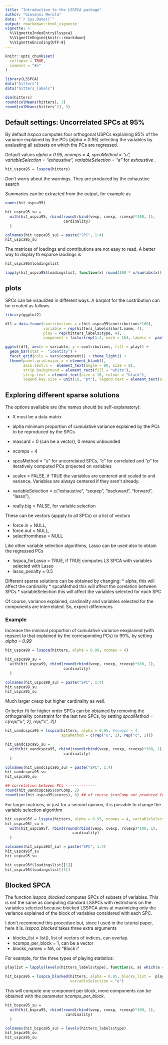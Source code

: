 ```yaml
---
title: "Introduction to the LSSPCA package"
author: "Giovanni Merola"
date: "`r Sys.Date()`"
output: rmarkdown::html_vignette
vignette: >
  %\VignetteIndexEntry{lsspca}
  %\VignetteEngine{knitr::rmarkdown}
  %\VignetteEncoding{UTF-8}
---
```


```r
knitr::opts_chunk$set(
  collapse = TRUE,
  comment = "#>"
)
```

```r
library(LSSPCA)
data("hitters")
data("hitters_labels")
```

```r
dim(hitters)
round(colMeans(hitters), 3)
round(colMeans(hitters^2), 3)

```
## Default settings: Uncorrelated SPCs at 95%
By default *lsspca* computes four orthogonal USPCs explaining 95% of the variance explained by the PCs (*alpha = 0.95*) selecting the variables by evaluating all subsets on which the PCs are regressed. 

Default values *alpha = 0.95, ncomps = 4,  spcaMethod = "u", variableSelection = "exhaustive",  variableSelection = "e"* for *exhaustive* .

```r
hit_uspca95 = lsspca(hitters)  
```
Don't worry about the warnings. They are produced by the exhaustive search 


Summaries can be extracted from the output, for example as
```r
names(hit_uspca95)

hit_uspca95_su = 
  with(hit_uspca95, rbind(round(rbind(vexp, cvexp, rcvexp)*100, 1),
                          cardinality)
  )

colnames(hit_uspca95_su) = paste("SPC", 1:4)
hit_uspca95_su
```
The matrices of loadings and contributions are not easy to read. A better way to display th esparse laodings is
```r
hit_uspca95$loadingslist

lapply(hit_uspca95$loadingslist, function(x) round(100 * x/sum(abs(x)), 1))
```
## plots
SPCs can be visaulized in different ways. A barplot for the costribution can be created as follows
```r
library(ggplot2)

df1 = data.frame(contributions = c(hit_uspca95$contributions*100),
                 variable = rep(hitters_labels$short.name, 4),
                 play = rep(hitters_labels$type, 4), 
                 component = factor(rep(1:4, each = 16), labels =  paste("SPC", 1:4)))

ggplot(df1, aes(x = variable, y = contributions, fill = play)) +
  geom_bar(stat =  "identity") +
  facet_grid(cols = vars(component)) + theme_light() + 
  theme(panel.grid.major.x = element_blank(), 
        axis.text.x =  element_text(angle = 90, size = 8),
        strip.background = element_rect(fill = "white"),
        strip.text = element_text(size = 16, colour = "black"),
        legend.key.size = unit(16, "pt"), legend.text = element_text(size = 16)) 


```

##  Exploring different sparse solutions  

The options available are (the names should be self-explanatory):

* X must be a data matrix
* alpha minimum proportion of cumulative variance explained by the PCs to be reproduced by the SPCs
* maxcard = 0 (can be a vector), 0 means unbounded
* ncomps = 4
* spcaMethod = "u" for uncorrelated SPCs, "c" for correlated and "p" for iteratively computed PCs projected on variables
* scalex = FALSE, if TRUE the variables are centered and scaled to unit variance.  Variables are always centered if they aren't already. 

* variableSelection = c("exhaustive", "seqrep", "backward", "forward", "lasso"),
* really.big = FALSE, for variable selection

These can be vectors (appply to all SPCs) or a list of vectors

* force.in = NULL, 
* force.out = NULL, 
* selectfromthese = NULL

Like other variable selection algorithms, Lasso can be used also to obtain the regressed PCs

* lsspca_forLasso = TRUE, if TRUE computes LS SPCA with variables selected with Lasso
* lasso_penalty = 0.5

Different sparse solutions can be obtained by changing:
* alpha, this will affect the cardinality
* spcaMethod this will affect the corelation between SPCs 
* variableSelection this will affect the variables selected for each SPC
  
Of course, variance explained, cardinality and variables selected for 
the components are interrelated. So, expect differences.

### Example

Increase the minimal proportion of cumulative variance eexplained (with repsect to that explained by the corresponding PCs) to 99%, by setting *alpha = 0.99*
```r
hit_uspca99 = lsspca(hitters, alpha = 0.99, ncomps = 4)

hit_uspca99_su = 
  with(hit_uspca99, rbind(round(rbind(vexp, cvexp, rcvexp)*100, 1),
                          cardinality)
  )

colnames(hit_uspca99_su) = paste("SPC", 1:4)
hit_uspca99_su
hit_uspca95_su
```
Much larger cvexp but higher cardinality as well. 

Or better fit for higher order SPCs can be obtained by removing the orthoganality constraint for the last two SPCs, by setting *spcaMethod = c(rep("u", 2), rep("c", 2))*
```r
hit_uandcspca95 = lsspca(hitters, alpha = 0.95, #ncomps = 4, 
                         spcaMethod = c(rep("u", 2), rep("c", 2)))

hit_uandcspca95_su = 
  with(hit_uandcspca95, rbind(round(rbind(vexp, cvexp, rcvexp)*100, 1),
                          cardinality)
  )

colnames(hit_uandcspca95_su) = paste("SPC", 1:4)
hit_uandcspca95_su
hit_uspca95_su

## correlation between PCs --------------
round(hit_uandcspca95$corComp, 2)
round(cor(hit_uspca95$scores), 6) ## of course $corComp not produced for USPCs
```

For larger matrices, or just for a second opinion, it is possible to change the variable selection algorithm
```r
hit_uspca95f = lsspca(hitters, alpha = 0.95, ncomps = 4, variableSelection = "f")
hit_uspca95f_su = 
  with(hit_uspca95f, rbind(round(rbind(vexp, cvexp, rcvexp)*100, 1),
                              cardinality)
  )

colnames(hit_uspca95f_su) = paste("SPC", 1:4)
hit_uspca95f_su
hit_uspca95_su

hit_uspca95f$loadingslist[[1]]
hit_uspca95$loadingslist[[1]]
```

## Blocked SPCA 

The function *lsspca_blocked* computes SPCs of subsets of variables. This is not the same as computing standard LSSPCs with restrictions on the variables selected because blocked LSSPCA aims at maximizing only the variance explained of the block of variables considered with each SPC.  

I don't recommend this procedure but, since I used in the tutorial paper, here it is. 
*lsspca_blocked*  takes three extra arguments

* blocks_list = list(), list of vectors of indices, can overlap. 
* ncomps_per_block = 1, can be a vector
* blocks_names = NA, or "Block i"


For example, for the three types of playing statistics: 
```r
playlist = lapply(levels(hitters_labels$type), function(x, a) which(a == x), a = hitters_labels$type)

hit_bspca95 = lsspca_blocked(hitters, alpha = 0.95, blocks_list =  playlist,
                             variableSelection = "e")
```
This will compute one component per block, more components can be obtained with the parameter *ncomps_per_block*.

```r
hit_bspca95_su = 
  with(hit_bspca95, rbind(round(rbind(vexp, cvexp, rcvexp)*100, 1),
                           cardinality)
  )

colnames(hit_bspca95_su) = levels(hitters_labels$type)
hit_bspca95_su
hit_uspca95_su
```





